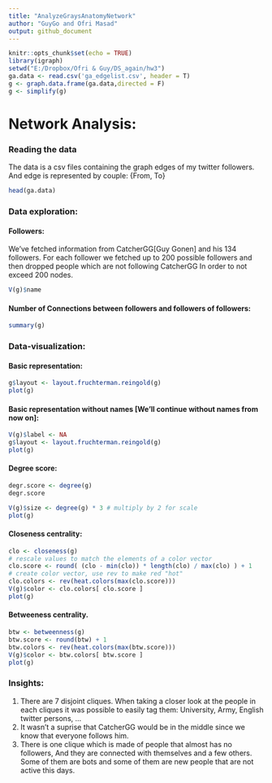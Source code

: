```yaml
---
title: "AnalyzeGraysAnatomyNetwork"
author: "GuyGo and Ofri Masad"
output: github_document
---
```


```r
knitr::opts_chunk$set(echo = TRUE)
library(igraph)
setwd("E:/Dropbox/Ofri & Guy/DS_again/hw3")
ga.data <- read.csv('ga_edgelist.csv', header = T)
g <- graph.data.frame(ga.data,directed = F)
g <- simplify(g)
```


# Network Analysis:
### Reading the data
The data is a csv files containing the graph edges of my twitter followers.
And edge is represented by couple: {From, To}
```r
head(ga.data)
```
### Data exploration:
#### Followers:
We've fetched information from CatcherGG[Guy Gonen] and his 134 followers.
For each follower we fetched up to 200 possible followers and then dropped people which are not following CatcherGG In order to not exceed 200 nodes.
```r
V(g)$name
```
#### Number of Connections between followers and followers of followers:
```r
summary(g)
```

### Data-visualization:
#### Basic representation:
```r
g$layout <- layout.fruchterman.reingold(g)
plot(g)
```
#### Basic representation without names [We'll continue without names from now on]:
```r
V(g)$label <- NA 
g$layout <- layout.fruchterman.reingold(g)
plot(g)
```

#### Degree score:
```r
degr.score <- degree(g)
degr.score

V(g)$size <- degree(g) * 3 # multiply by 2 for scale 
plot(g)
```

#### Closeness centrality:
```r
clo <- closeness(g) 
# rescale values to match the elements of a color vector 
clo.score <- round( (clo - min(clo)) * length(clo) / max(clo) ) + 1 
# create color vector, use rev to make red "hot" 
clo.colors <- rev(heat.colors(max(clo.score))) 
V(g)$color <- clo.colors[ clo.score ] 
plot(g)
```

#### Betweeness centrality.
```r
btw <- betweenness(g) 
btw.score <- round(btw) + 1 
btw.colors <- rev(heat.colors(max(btw.score))) 
V(g)$color <- btw.colors[ btw.score ] 
plot(g)
```

### Insights:
1. There are 7 disjoint cliques. When taking a closer look at the people in each cliques it was possible to easily tag them: University, Army, English twitter persons, ...
2. It wasn't a suprise that CatcherGG would be in the middle since we know that everyone follows him.
3. There is one clique which is made of people that almost has no followers, And they are connected with themselves and a few others. Some of them are bots and some of them are new people that are not active this days.